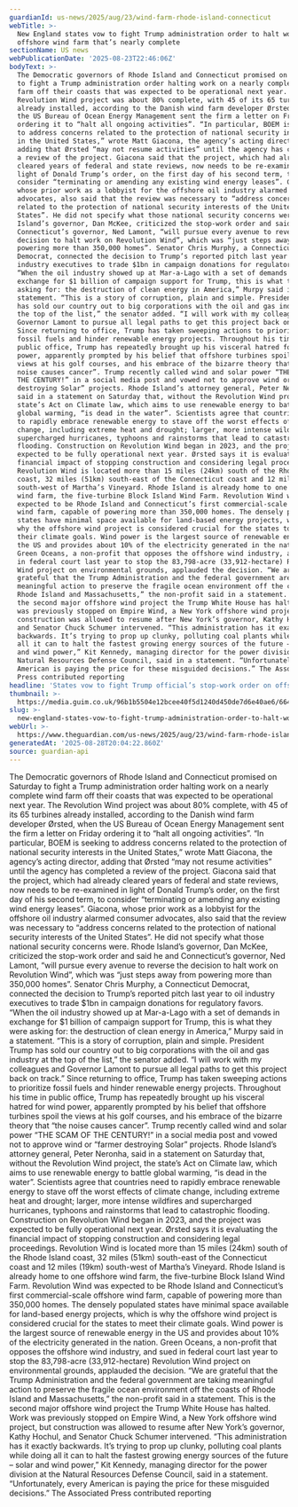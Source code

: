 ```yaml
---
guardianId: us-news/2025/aug/23/wind-farm-rhode-island-connecticut
webTitle: >-
  New England states vow to fight Trump administration order to halt work on
  offshore wind farm that’s nearly complete
sectionName: US news
webPublicationDate: '2025-08-23T22:46:06Z'
bodyText: >-
  The Democratic governors of Rhode Island and Connecticut promised on Saturday
  to fight a Trump administration order halting work on a nearly complete wind
  farm off their coasts that was expected to be operational next year. The
  Revolution Wind project was about 80% complete, with 45 of its 65 turbines
  already installed, according to the Danish wind farm developer Ørsted, when
  the US Bureau of Ocean Energy Management sent the firm a letter on Friday
  ordering it to “halt all ongoing activities”. “In particular, BOEM is seeking
  to address concerns related to the protection of national security interests
  in the United States,” wrote Matt Giacona, the agency’s acting director,
  adding that Ørsted “may not resume activities” until the agency has completed
  a review of the project. Giacona said that the project, which had already
  cleared years of federal and state reviews, now needs to be re-examined in
  light of Donald Trump’s order, on the first day of his second term, to
  consider “terminating or amending any existing wind energy leases”. Giacona,
  whose prior work as a lobbyist for the offshore oil industry alarmed consumer
  advocates, also said that the review was necessary to “address concerns
  related to the protection of national security interests of the United
  States”. He did not specify what those national security concerns were. Rhode
  Island’s governor, Dan McKee, criticized the stop-work order and said he and
  Connecticut’s governor, Ned Lamont, “will pursue every avenue to reverse the
  decision to halt work on Revolution Wind”, which was “just steps away from
  powering more than 350,000 homes”. Senator Chris Murphy, a Connecticut
  Democrat, connected the decision to Trump’s reported pitch last year to oil
  industry executives to trade $1bn in campaign donations for regulatory favors.
  “When the oil industry showed up at Mar-a-Lago with a set of demands in
  exchange for $1 billion of campaign support for Trump, this is what they were
  asking for: the destruction of clean energy in America,” Murpy said in a
  statement. “This is a story of corruption, plain and simple. President Trump
  has sold our country out to big corporations with the oil and gas industry at
  the top of the list,” the senator added. “I will work with my colleagues and
  Governor Lamont to pursue all legal paths to get this project back on track.”
  Since returning to office, Trump has taken sweeping actions to prioritize
  fossil fuels and hinder renewable energy projects. Throughout his time in
  public office, Trump has repeatedly brought up his visceral hatred for wind
  power, apparently prompted by his belief that offshore turbines spoil the
  views at his golf courses, and his embrace of the bizarre theory that “the
  noise causes cancer”. Trump recently called wind and solar power “THE SCAM OF
  THE CENTURY!” in a social media post and vowed not to approve wind or “farmer
  destroying Solar” projects. Rhode Island’s attorney general, Peter Neronha,
  said in a statement on Saturday that, without the Revolution Wind project, the
  state’s Act on Climate law, which aims to use renewable energy to battle
  global warming, “is dead in the water”. Scientists agree that countries need
  to rapidly embrace renewable energy to stave off the worst effects of climate
  change, including extreme heat and drought; larger, more intense wildfires and
  supercharged hurricanes, typhoons and rainstorms that lead to catastrophic
  flooding. Construction on Revolution Wind began in 2023, and the project was
  expected to be fully operational next year. Ørsted says it is evaluating the
  financial impact of stopping construction and considering legal proceedings.
  Revolution Wind is located more than 15 miles (24km) south of the Rhode Island
  coast, 32 miles (51km) south-east of the Connecticut coast and 12 miles (19km)
  south-west of Martha’s Vineyard. Rhode Island is already home to one offshore
  wind farm, the five-turbine Block Island Wind Farm. Revolution Wind was
  expected to be Rhode Island and Connecticut’s first commercial-scale offshore
  wind farm, capable of powering more than 350,000 homes. The densely populated
  states have minimal space available for land-based energy projects, which is
  why the offshore wind project is considered crucial for the states to meet
  their climate goals. Wind power is the largest source of renewable energy in
  the US and provides about 10% of the electricity generated in the nation.
  Green Oceans, a non-profit that opposes the offshore wind industry, and sued
  in federal court last year to stop the 83,798-acre (33,912-hectare) Revolution
  Wind project on environmental grounds, applauded the decision. “We are
  grateful that the Trump Administration and the federal government are taking
  meaningful action to preserve the fragile ocean environment off the coasts of
  Rhode Island and Massachusetts,” the non-profit said in a statement. This is
  the second major offshore wind project the Trump White House has halted. Work
  was previously stopped on Empire Wind, a New York offshore wind project, but
  construction was allowed to resume after New York’s governor, Kathy Hochul,
  and Senator Chuck Schumer intervened. “This administration has it exactly
  backwards. It’s trying to prop up clunky, polluting coal plants while doing
  all it can to halt the fastest growing energy sources of the future – solar
  and wind power,” Kit Kennedy, managing director for the power division at the
  Natural Resources Defense Council, said in a statement. “Unfortunately, every
  American is paying the price for these misguided decisions.” The Associated
  Press contributed reporting
headline: 'States vow to fight Trump official’s stop-work order on offshore wind farm '
thumbnail: >-
  https://media.guim.co.uk/96b1b5504e12bcee40f5d1240d450de7d6e40ae6/664_0_4601_3681/500.jpg
slug: >-
  new-england-states-vow-to-fight-trump-administration-order-to-halt-work-on-offshore-wind-farm-thats-nearly-complete
webUrl: >-
  https://www.theguardian.com/us-news/2025/aug/23/wind-farm-rhode-island-connecticut
generatedAt: '2025-08-28T20:04:22.860Z'
source: guardian-api
---
```

The Democratic governors of Rhode Island and Connecticut promised on Saturday to fight a Trump administration order halting work on a nearly complete wind farm off their coasts that was expected to be operational next year. The Revolution Wind project was about 80% complete, with 45 of its 65 turbines already installed, according to the Danish wind farm developer Ørsted, when the US Bureau of Ocean Energy Management sent the firm a letter on Friday ordering it to “halt all ongoing activities”. “In particular, BOEM is seeking to address concerns related to the protection of national security interests in the United States,” wrote Matt Giacona, the agency’s acting director, adding that Ørsted “may not resume activities” until the agency has completed a review of the project. Giacona said that the project, which had already cleared years of federal and state reviews, now needs to be re-examined in light of Donald Trump’s order, on the first day of his second term, to consider “terminating or amending any existing wind energy leases”. Giacona, whose prior work as a lobbyist for the offshore oil industry alarmed consumer advocates, also said that the review was necessary to “address concerns related to the protection of national security interests of the United States”. He did not specify what those national security concerns were. Rhode Island’s governor, Dan McKee, criticized the stop-work order and said he and Connecticut’s governor, Ned Lamont, “will pursue every avenue to reverse the decision to halt work on Revolution Wind”, which was “just steps away from powering more than 350,000 homes”. Senator Chris Murphy, a Connecticut Democrat, connected the decision to Trump’s reported pitch last year to oil industry executives to trade $1bn in campaign donations for regulatory favors. “When the oil industry showed up at Mar-a-Lago with a set of demands in exchange for $1 billion of campaign support for Trump, this is what they were asking for: the destruction of clean energy in America,” Murpy said in a statement. “This is a story of corruption, plain and simple. President Trump has sold our country out to big corporations with the oil and gas industry at the top of the list,” the senator added. “I will work with my colleagues and Governor Lamont to pursue all legal paths to get this project back on track.” Since returning to office, Trump has taken sweeping actions to prioritize fossil fuels and hinder renewable energy projects. Throughout his time in public office, Trump has repeatedly brought up his visceral hatred for wind power, apparently prompted by his belief that offshore turbines spoil the views at his golf courses, and his embrace of the bizarre theory that “the noise causes cancer”. Trump recently called wind and solar power “THE SCAM OF THE CENTURY!” in a social media post and vowed not to approve wind or “farmer destroying Solar” projects. Rhode Island’s attorney general, Peter Neronha, said in a statement on Saturday that, without the Revolution Wind project, the state’s Act on Climate law, which aims to use renewable energy to battle global warming, “is dead in the water”. Scientists agree that countries need to rapidly embrace renewable energy to stave off the worst effects of climate change, including extreme heat and drought; larger, more intense wildfires and supercharged hurricanes, typhoons and rainstorms that lead to catastrophic flooding. Construction on Revolution Wind began in 2023, and the project was expected to be fully operational next year. Ørsted says it is evaluating the financial impact of stopping construction and considering legal proceedings. Revolution Wind is located more than 15 miles (24km) south of the Rhode Island coast, 32 miles (51km) south-east of the Connecticut coast and 12 miles (19km) south-west of Martha’s Vineyard. Rhode Island is already home to one offshore wind farm, the five-turbine Block Island Wind Farm. Revolution Wind was expected to be Rhode Island and Connecticut’s first commercial-scale offshore wind farm, capable of powering more than 350,000 homes. The densely populated states have minimal space available for land-based energy projects, which is why the offshore wind project is considered crucial for the states to meet their climate goals. Wind power is the largest source of renewable energy in the US and provides about 10% of the electricity generated in the nation. Green Oceans, a non-profit that opposes the offshore wind industry, and sued in federal court last year to stop the 83,798-acre (33,912-hectare) Revolution Wind project on environmental grounds, applauded the decision. “We are grateful that the Trump Administration and the federal government are taking meaningful action to preserve the fragile ocean environment off the coasts of Rhode Island and Massachusetts,” the non-profit said in a statement. This is the second major offshore wind project the Trump White House has halted. Work was previously stopped on Empire Wind, a New York offshore wind project, but construction was allowed to resume after New York’s governor, Kathy Hochul, and Senator Chuck Schumer intervened. “This administration has it exactly backwards. It’s trying to prop up clunky, polluting coal plants while doing all it can to halt the fastest growing energy sources of the future – solar and wind power,” Kit Kennedy, managing director for the power division at the Natural Resources Defense Council, said in a statement. “Unfortunately, every American is paying the price for these misguided decisions.” The Associated Press contributed reporting
